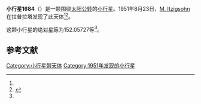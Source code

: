 {{Infobox planet
| bgcolour = #FFFFC0
| name = 1684 Iguassu
| symbol = 
| image = 
| caption = 
| discovery = yes
| discovery_ref = 
| discoverer = [[M._Itzigsohn|M. Itzigsohn]]
| discovery_site = [[拉普拉塔|拉普拉塔]] 
| discovered = 1951年8月23日
| designations = yes
| mp_name = 
| named_after = 
| alt_names = 1951 QE/ 1934 LN / 1935 SK1 / 1939 HK / 1949 DE / 1950 JT / 1965 AA1 / A922 DA
| mp_category = [[主带小行星|主带小行星]]
| orbit_ref = <ref name="a">[http://ssd.jpl.nasa.gov/sbdb.cgi?sstr=1684 1684 Iguassu] {{Wayback|url=http://ssd.jpl.nasa.gov/sbdb.cgi?sstr=1684 |date=20201120200540 }}，小行星數據庫瀏覽器（JPL Small-Body Database Browser）－[[美国国家航空航天局|美国国家航空航天局]]喷气推进实验室</ref>
| epoch = 2456400.5 (2013年4月18日更新)
| aphelion = {{convert|3.4905859|AU|km|3|abbr=on|lk=out}}
| perihelion = {{convert|2.7226891|AU|km|3|abbr=on}}
| semimajor = {{convert|3.1066375|AU|km|3|abbr=on}}
| eccentricity = 0.1235897
| period = 2000.019889 [[日|日]]<br />5.48[[儒略年|儒略年]]
| avg_speed = 
| inclination = 3.66278
| asc_node = 105.43434
| mean_anomaly = 
| arg_peri = 152.05727
| satellites = 
| physical_characteristics = yes
| dimensions = 
| mass = 
| density = 
| surface_grav = 
| escape_velocity = 
| sidereal_day = 
| axial_tilt = 
| pole_ecliptic_lat = 
| pole_ecliptic_lon = 
| albedo = 
| temperatures= 
| temp_name1 = 
| mean_temp_1 = 
| max_temp_1 = 
| temp_name2 = 
| max_temp_2 = 
| spectral_type = 
| abs_magnitude = 152.05727
}}

'''小行星1684'''（{{lang-en|1684 Iguassu}}）是一颗围绕[[太阳|太阳]][[公转|公转]]的[[小行星|小行星]]。1951年8月23日，[[M._Itzigsohn|M. Itzigsohn]]在拉普拉塔发现了此天体<ref name="a" /><ref>{{cite news|title=小行星列表|url=http://cfa-www.harvard.edu/iau/lists/NumberedMPs.txt|accessdate=2013-07-08|newspaper=哈佛大学|archive-date=2008-05-17|archive-url=https://web.archive.org/web/20080517010638/http://cfa-www.harvard.edu/iau/lists/NumberedMPs.txt|dead-url=no}}</ref>。

这颗小行星的[[绝对星等|绝对星等]]为152.05727等<ref name="a" />。

==参考文献==
{{reflist}}
{{Minor Planet Number|[[小行星1683|小行星1683]]|[[小行星1685|小行星1685]]}}

{{小天体}}

[[Category:小行星带天体|Category:小行星带天体]]
[[Category:1951年发现的小行星|Category:1951年发现的小行星]]

{{asteroid-stub}}